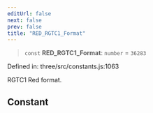 ```yaml
---
editUrl: false
next: false
prev: false
title: "RED_RGTC1_Format"
---
```


> `const` **RED\_RGTC1\_Format**: `number` = `36283`

Defined in: three/src/constants.js:1063

RGTC1 Red format.

## Constant
